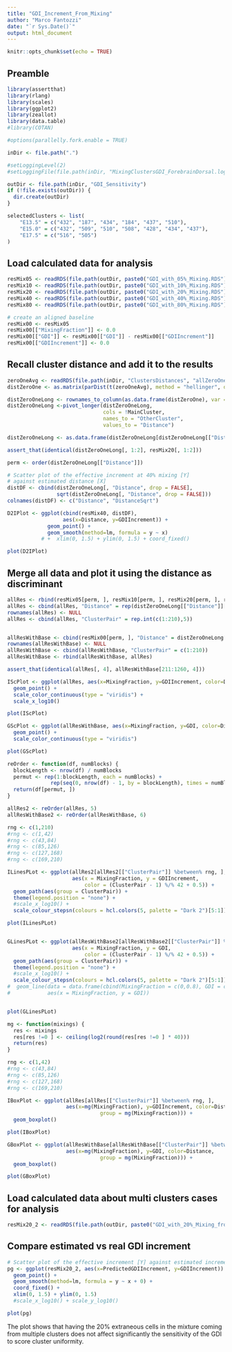 ```yaml
---
title: "GDI_Increment_From_Mixing"
author: "Marco Fantozzi"
date: "`r Sys.Date()`"
output: html_document
---
```


```r
knitr::opts_chunk$set(echo = TRUE)
```

## Preamble

```r
library(assertthat)
library(rlang)
library(scales)
library(ggplot2)
library(zeallot)
library(data.table)
#library(COTAN)

#options(parallelly.fork.enable = TRUE)

inDir <- file.path(".")

#setLoggingLevel(2)
#setLoggingFile(file.path(inDir, "MixingClustersGDI_ForebrainDorsal.log"))

outDir <- file.path(inDir, "GDI_Sensitivity")
if (!file.exists(outDir)) {
  dir.create(outDir)
}
```

```r
selectedClusters <- list(
    "E13.5" = c("432", "187", "434", "184", "437", "510"),
    "E15.0" = c("432", "509", "510", "508", "428", "434", "437"),
    "E17.5" = c("516", "505")
)
```

## Load calculated data for analysis

```r
resMix05 <- readRDS(file.path(outDir, paste0("GDI_with_05%_Mixing.RDS")))
resMix10 <- readRDS(file.path(outDir, paste0("GDI_with_10%_Mixing.RDS")))
resMix20 <- readRDS(file.path(outDir, paste0("GDI_with_20%_Mixing.RDS")))
resMix40 <- readRDS(file.path(outDir, paste0("GDI_with_40%_Mixing.RDS")))
resMix80 <- readRDS(file.path(outDir, paste0("GDI_with_80%_Mixing.RDS")))

# create an aligned baseline
resMix00 <- resMix05
resMix00[["MixingFraction"]] <- 0.0
resMix00[["GDI"]] <- resMix00[["GDI"]] - resMix00[["GDIIncrement"]]
resMix00[["GDIIncrement"]] <- 0.0
```


## Recall cluster distance and add it to the results

```r
zeroOneAvg <- readRDS(file.path(inDir, "ClustersDistances", "allZeroOne.RDS"))
distZeroOne <- as.matrix(parDist(t(zeroOneAvg), method = "hellinger", diag = TRUE, upper = TRUE))^2

distZeroOneLong <- rownames_to_column(as.data.frame(distZeroOne), var = "MainCluster")
distZeroOneLong <-pivot_longer(distZeroOneLong,
                               cols = !MainCluster,
                               names_to = "OtherCluster", 
                               values_to = "Distance")

distZeroOneLong <- as.data.frame(distZeroOneLong[distZeroOneLong[["Distance"]] != 0.0, ])

assert_that(identical(distZeroOneLong[, 1:2], resMix20[, 1:2]))

perm <- order(distZeroOneLong[["Distance"]])
```

```r
# Scatter plot of the effective increment at 40% mixing [Y]
# against estimated distance [X]
distDF <- cbind(distZeroOneLong[, "Distance", drop = FALSE],
                sqrt(distZeroOneLong[, "Distance", drop = FALSE]))
colnames(distDF) <- c("Distance", "DistanceSqrt")

D2IPlot <- ggplot(cbind(resMix40, distDF),
                  aes(x=Distance, y=GDIIncrement)) +
             geom_point() +
             geom_smooth(method=lm, formula = y ~ x) 
           # +  xlim(0, 1.5) + ylim(0, 1.5) + coord_fixed()

plot(D2IPlot)
```


## Merge all data and plot it using the distance as discriminant

```r
allRes <- rbind(resMix05[perm, ], resMix10[perm, ], resMix20[perm, ], resMix40[perm, ], resMix80[perm, ])
allRes <- cbind(allRes, "Distance" = rep(distZeroOneLong[["Distance"]][perm], 5))
rownames(allRes) <- NULL
allRes <- cbind(allRes, "ClusterPair" = rep.int(c(1:210),5))


allResWithBase <- cbind(resMix00[perm, ], "Distance" = distZeroOneLong[["Distance"]][perm])
rownames(allResWithBase) <- NULL
allResWithBase <- cbind(allResWithBase, "ClusterPair" = c(1:210))
allResWithBase <- rbind(allResWithBase, allRes)

assert_that(identical(allRes[, 4], allResWithBase[211:1260, 4]))
```

```r
IScPlot <- ggplot(allRes, aes(x=MixingFraction, y=GDIIncrement, color=Distance,)) +
  geom_point() +
  scale_color_continuous(type = "viridis") +
  scale_x_log10()

plot(IScPlot)

GScPlot <- ggplot(allResWithBase, aes(x=MixingFraction, y=GDI, color=Distance,)) +
  geom_point() +
  scale_color_continuous(type = "viridis")

plot(GScPlot)
```


```r
reOrder <- function(df, numBlocks) {
  blockLength <- nrow(df) / numBlocks
  permut <- rep(1:blockLength, each = numBlocks) +
              rep(seq(0, nrow(df) - 1, by = blockLength), times = numBlocks)
  return(df[permut, ])
}

allRes2 <- reOrder(allRes, 5)
allResWithBase2 <- reOrder(allResWithBase, 6)
```

```r
rng <- c(1,210)
#rng <- c(1,42)
#rng <- c(43,84)
#rng <- c(85,126)
#rng <- c(127,168)
#rng <- c(169,210)

ILinesPLot <- ggplot(allRes2[allRes2[["ClusterPair"]] %between% rng, ],
                     aes(x = MixingFraction, y = GDIIncrement,
                         color = (ClusterPair - 1) %/% 42 + 0.5)) + 
  geom_path(aes(group = ClusterPair)) +
  theme(legend.position = "none") +
  #scale_x_log10() + 
  scale_colour_stepsn(colours = hcl.colors(5, palette = "Dark 2")[5:1])

plot(ILinesPLot)


GLinesPLot <- ggplot(allResWithBase2[allResWithBase2[["ClusterPair"]] %between% rng, ],
                     aes(x = MixingFraction, y = GDI,
                         color = (ClusterPair - 1) %/% 42 + 0.5)) + 
  geom_path(aes(group = ClusterPair)) +
  theme(legend.position = "none") +
  #scale_x_log10() + 
  scale_colour_stepsn(colours = hcl.colors(5, palette = "Dark 2")[5:1]) 
#  geom_line(data = data.frame(cbind(MixingFraction = c(0,0.8), GDI = c(1.4,1.4))),
#            aes(x = MixingFraction, y = GDI))


plot(GLinesPLot)
```

```r
mg <- function(mixings) {
  res <- mixings
  res[res !=0 ] <- ceiling(log2(round(res[res !=0 ] * 40)))
  return(res)
}

rng <- c(1,42)
#rng <- c(43,84)
#rng <- c(85,126)
#rng <- c(127,168)
#rng <- c(169,210)

IBoxPlot <- ggplot(allRes[allRes[["ClusterPair"]] %between% rng, ],
                   aes(x=mg(MixingFraction), y=GDIIncrement, color=Distance,
                              group = mg(MixingFraction))) +
  geom_boxplot()

plot(IBoxPlot)

GBoxPlot <- ggplot(allResWithBase[allResWithBase[["ClusterPair"]] %between% rng, ],
                   aes(x=mg(MixingFraction), y=GDI, color=Distance,
                              group = mg(MixingFraction))) +
  geom_boxplot()

plot(GBoxPlot)
```



## Load calculated data about multi clusters cases for analysis

```r
resMix20_2 <- readRDS(file.path(outDir, paste0("GDI_with_20%_Mixing_from_Pairs.RDS")))
```

## Compare estimated vs real GDI increment

```r
# Scatter plot of the effective increment [Y] against estimated increment [X]
pg <- ggplot(resMix20_2, aes(x=PredictedGDIIncrement, y=GDIIncrement)) +
  geom_point() +
  geom_smooth(method=lm, formula = y ~ x + 0) +
  coord_fixed() +
  xlim(0, 1.5) + ylim(0, 1.5)
  #scale_x_log10() + scale_y_log10() 

plot(pg)
```

The plot shows that having the 20% extraneous cells in the mixture coming from 
multiple clusters does not affect significantly the sensitivity of the GDI to
score cluster uniformity.
